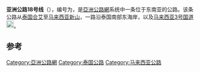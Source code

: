 {{泛亚公路信息框
|number=18
|length=
|starting_terminus={{THA}} [[合艾|合艾]]
|ending_terminus={{MYS}}[[新山|新山]]
|countries={{THA}}<br />{{MYS}}
}}
'''亚洲公路18号线'''（{{lang-en|'''Asian Highway 18'''}}），编号为{{Asian Highway nopic|18}}，是[[亞洲公路網|亞洲公路網]]系统中一条位于东南亚的公路。该条公路从[[泰国|泰国]][[合艾|合艾]]至[[马来西亚|马来西亚]][[新山|新山]]，一路沿泰国南部东海岸，以及[[马来西亚联邦3号公路|马来西亚3号国道]] [[File:Jkr-ft3.png|20px]]。

== 参考 ==

{{Reflist}}

{{亞洲公路網}}
{{Road-stub}}
[[Category:亞洲公路網|Category:亞洲公路網]]
[[Category:泰国公路|Category:泰国公路]]
[[Category:马来西亚公路|Category:马来西亚公路]]